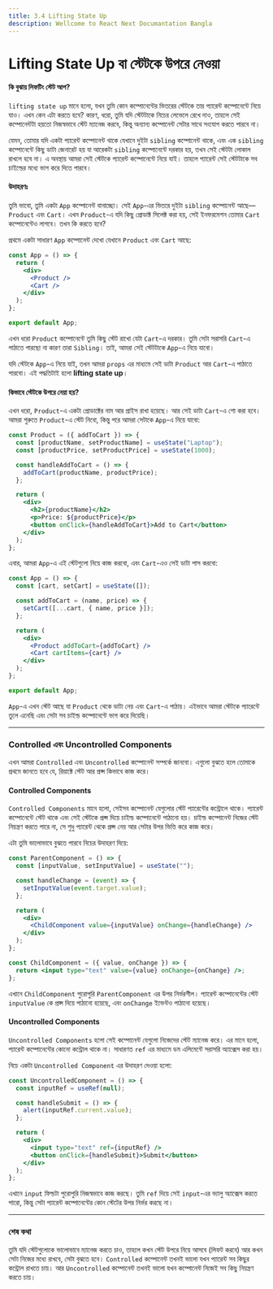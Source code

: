 ```yaml
---
title: 3.4 Lifting State Up
description: Wellcome to React Next Documantation Bangla
---
```


## <h1 className="bg-gradient-to-r from-blue-500 to-purple-500 inline-block text-transparent bg-clip-text text-3xl pt-2">Lifting State Up বা স্টেটকে উপরে নেওয়া</h1>

#### কি বুঝায় লিফটিং স্টেট আপ?

`lifting state up` মানে হলো, যখন তুমি কোন কম্পোনেন্টের ভিতরের স্টেটকে তার প্যারেন্ট কম্পোনেন্টে নিয়ে যাও। এখন কেন এটা করতে হবে? কারণ, ধরো, তুমি যদি স্টেটটাকে নিচের লেভেলে রেখে দাও, তাহলে সেই কম্পোনেন্টটা হয়তো নিজস্বভাবে স্টেট ম্যানেজ করবে, কিন্তু অন্যান্য কম্পোনেন্ট সেটার সাথে সংযোগ করতে পারবে না।

যেমন, তোমার যদি একটা প্যারেন্ট কম্পোনেন্ট থাকে যেখানে দুইটা `sibling` কম্পোনেন্ট থাকে, এবং এক `sibling` কম্পোনেন্টে কিছু ডাটা জেনারেট হয় যা আরেকটা `sibling` কম্পোনেন্টে দরকার হয়, তখন সেই স্টেটটা লোকাল রাখলে হবে না। এ অবস্থায় আমরা সেই স্টেটকে প্যারেন্ট কম্পোনেন্টে নিয়ে যাই। তাহলে প্যারেন্ট সেই স্টেটটাকে সব চাইল্ডের মধ্যে ভাগ করে দিতে পারবে।

#### উদাহরণঃ

তুমি ভাবো, তুমি একটা `App` কম্পোনেন্ট বানাচ্ছো। সেই `App`-এর ভিতরে দুইটা `sibling` কম্পোনেন্ট আছে—`Product` এবং `Cart`। এখন `Product`-এ যদি কিছু প্রোডাক্ট সিলেক্ট করা হয়, সেই ইনফরমেশন তোমার `Cart` কম্পোনেন্টেও লাগবে। তখন কি করতে হবে?

প্রথমে একটা সাধারণ `App` কম্পোনেন্ট দেখো যেখানে `Product` এবং `Cart` আছে:

```jsx
const App = () => {
  return (
    <div>
      <Product />
      <Cart />
    </div>
  );
};

export default App;
```

এখন ধরো `Product` কম্পোনেন্টে তুমি কিছু স্টেট রাখো যেটা `Cart`-এ দরকার। তুমি সেটা সরাসরি `Cart`-এ পাঠাতে পারছো না কারণ তারা `Sibling`। তাই, আমরা সেই স্টেটটাকে `App`-এ নিয়ে যাবো।

যদি স্টেটকে `App`-এ নিয়ে যাই, তখন আমরা `props` এর মাধ্যমে সেই ডাটা `Product` আর `Cart`-এ পাঠাতে পারবো। এই পদ্ধতিটাই হলো **lifting state up**।

#### কিভাবে স্টেটকে উপরে নেয়া হয়?

এখন ধরো, `Product`-এ একটা প্রোডাক্টের নাম আর প্রাইস রাখা হয়েছে। আর সেই ডাটা `Cart`-এ শো করা হবে। আমরা শুরুতে `Product`-এ স্টেট নিবো, কিন্তু পরে আমরা সেটাকে `App`-এ নিয়ে যাবো:

```jsx
const Product = ({ addToCart }) => {
  const [productName, setProductName] = useState("Laptop");
  const [productPrice, setProductPrice] = useState(1000);

  const handleAddToCart = () => {
    addToCart(productName, productPrice);
  };

  return (
    <div>
      <h2>{productName}</h2>
      <p>Price: ${productPrice}</p>
      <button onClick={handleAddToCart}>Add to Cart</button>
    </div>
  );
};
```

এবার, আমরা `App`-এ এই স্টেটগুলো নিয়ে কাজ করবো, এবং `Cart`-এও সেই ডাটা পাস করবো:

```jsx
const App = () => {
  const [cart, setCart] = useState([]);

  const addToCart = (name, price) => {
    setCart([...cart, { name, price }]);
  };

  return (
    <div>
      <Product addToCart={addToCart} />
      <Cart cartItems={cart} />
    </div>
  );
};

export default App;
```

`App`-এ এখন স্টেট আছে যা `Product` থেকে ডাটা নেয় এবং `Cart`-এ পাঠায়। এইভাবে আমরা স্টেটকে প্যারেন্টে তুলে এনেছি এবং সেটা সব চাইল্ড কম্পোনেন্টে ভাগ করে দিয়েছি।

---

### Controlled এবং Uncontrolled Components

এখন আমরা `Controlled` এবং `Uncontrolled` কম্পোনেন্ট সম্পর্কে জানবো। এগুলো বুঝতে হলে তোমাকে প্রথমে জানতে হবে যে, রিয়াক্টে স্টেট আর প্রপ্স কিভাবে কাজ করে।

#### Controlled Components

`Controlled Components` মানে হলো, সেইসব কম্পোনেন্ট যেগুলোর স্টেট প্যারেন্টের কন্ট্রোলে থাকে। প্যারেন্ট কম্পোনেন্টে স্টেট থাকে এবং সেই স্টেটকে প্রপ্স দিয়ে চাইল্ড কম্পোনেন্টে পাঠানো হয়। চাইল্ড কম্পোনেন্ট নিজের স্টেট নিয়ন্ত্রণ করতে পারে না, সে শুধু প্যারেন্ট থেকে প্রপ্স নেয় আর সেটার উপর ভিত্তি করে কাজ করে।

এটা তুমি ভালোভাবে বুঝতে পারবে নিচের উদাহরণ দিয়ে:

```jsx
const ParentComponent = () => {
  const [inputValue, setInputValue] = useState("");

  const handleChange = (event) => {
    setInputValue(event.target.value);
  };

  return (
    <div>
      <ChildComponent value={inputValue} onChange={handleChange} />
    </div>
  );
};

const ChildComponent = ({ value, onChange }) => {
  return <input type="text" value={value} onChange={onChange} />;
};
```

এখানে `ChildComponent` পুরোপুরি `ParentComponent` এর উপর নির্ভরশীল। প্যারেন্ট কম্পোনেন্টের স্টেট `inputValue` কে প্রপ্স দিয়ে পাঠানো হয়েছে, এবং `onChange` ইভেন্টও পাঠানো হয়েছে।

#### Uncontrolled Components

`Uncontrolled Components` হলো সেই কম্পোনেন্ট যেগুলো নিজেদের স্টেট ম্যানেজ করে। এর মানে হলো, প্যারেন্ট কম্পোনেন্টের কোনো কন্ট্রোল থাকে না। সাধারণত `ref` এর মাধ্যমে ডম এলিমেন্টে সরাসরি অ্যাক্সেস করা হয়।

নিচে একটা `Uncontrolled Component` এর উদাহরণ দেওয়া হলো:

```jsx
const UncontrolledComponent = () => {
  const inputRef = useRef(null);

  const handleSubmit = () => {
    alert(inputRef.current.value);
  };

  return (
    <div>
      <input type="text" ref={inputRef} />
      <button onClick={handleSubmit}>Submit</button>
    </div>
  );
};
```

এখানে `input` ফিল্ডটা পুরোপুরি নিজস্বভাবে কাজ করছে। তুমি `ref` দিয়ে সেই `input`-এর ভ্যালু অ্যাক্সেস করতে পারো, কিন্তু সেটা প্যারেন্ট কম্পোনেন্টের কোন স্টেটের উপর নির্ভর করছে না।

---

### শেষ কথা

তুমি যদি স্টেটগুলোকে ভালোভাবে ম্যানেজ করতে চাও, তাহলে কখন স্টেট উপরে নিয়ে আসবে (লিফট করবে) আর কখন সেটা নিজের মধ্যে রাখবে, সেটা বুঝতে হবে। `Controlled` কম্পোনেন্ট তখনই ভালো যখন প্যারেন্ট সব কিছুর কন্ট্রোল রাখতে চায়। আর `Uncontrolled` কম্পোনেন্ট তখনই ভালো যখন কম্পোনেন্ট নিজেই সব কিছু নিয়ন্ত্রণ করতে চায়।
